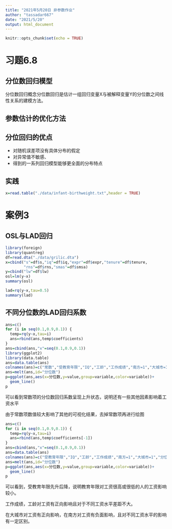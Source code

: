 ```yaml
---
title: "2021年5月20日 非参数作业"
author: "tassadar667"
date: "2021/5/20"
output: html_document
---
```


```r
knitr::opts_chunk$set(echo = TRUE)
```

# 习题6.8

## 分位数回归模型

分位数回归概念分位数回归是估计一组回归变量X与被解释变量Y的分位数之间线性关系的建模方法。

## 参数估计的优化方法

## 分位回归的优点

* 对随机误差项没有具体分布的假定
* 对异常值不敏感、
* 得到的一系列回归模型能够更全面的分布特点

## 实践
```r
x=read.table("./data/infant-birthweight.txt",header = TRUE)
```


# 案例3

## OSL与LAD回归
```r
library(foreign)
library(quantreg)
df=read.dta("./data/grilic.dta")
x=cbind("s"=df$s,"iq"=df$iq,"expr"=df$expr,"tenure"=df$tenure,
        "rns"=df$rns,"smas"=df$smsa)
y=cbind("lw"=df$lw)
osl=lm(y~x)
summary(osl)

lad=rq(y~x,tau=0.5)
summary(lad)
```

## 不同分位数的LAD回归系数

```r
ans=c()
for (i in seq(0.1,0.9,0.1)) {
  temp=rq(y~x,tau=i)
  ans=rbind(ans,temp$coefficients)
}
ans=cbind(ans,"x"=seq(0.1,0.9,0.1))
library(ggplot2)
library(data.table)
ans=data.table(ans)
colnames(ans)=c("常数","受教育年限","IQ","工龄","工作成绩","南方=1","大城市=1","分位数")
ans=melt(ans,id="分位数")
p=ggplot(ans,aes(x=分位数,y=value,group=variable,color=variable))+
  geom_line()
p
```

可以看到常数项的分位数回归系数呈现上升状态，说明还有一些其他因素影响着工资水平

由于常数项数值较大影响了其他的可视化结果，去掉常数项再进行绘图

```r
ans=c()
for (i in seq(0.1,0.9,0.1)) {
  temp=rq(y~x,tau=i)
  ans=rbind(ans,temp$coefficients[-1])
}
ans=cbind(ans,"x"=seq(0.1,0.9,0.1))
ans=data.table(ans)
colnames(ans)=c("受教育年限","IQ","工龄","工作成绩","南方=1","大城市=1","分位数")
ans=melt(ans,id="分位数")
p=ggplot(ans,aes(x=分位数,y=value,group=variable,color=variable))+
  geom_line()
p
```

可以看到，受教育年限先升后降，说明教育年限对工资很高或很低的人的工资影响较小。

工作成绩，工龄对工资有正向影响且对于不同工资水平差距不大。

在大城市对工资有正向影响，在南方对工资有负面影响，且对不同工资水平的影响有一定区别。
